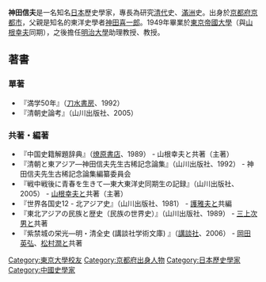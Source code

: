 '''神田信夫'''{{BD|1921年|10月2日|2003年|12月30日}}是一名知名[[日本|日本]]歷史學家，專長為研究[[清代|清代]]史、[[滿洲|滿洲]]史。出身於[[京都府|京都府]][[京都市|京都市]]，父親是知名的東洋史學者[[神田喜一郎|神田喜一郎]]。1949年畢業於[[東京帝國大學|東京帝國大學]]（與[[山根幸夫|山根幸夫]]同期），之後擔任[[明治大學|明治大學]]助理教授、教授。

== 著書 ==
=== 單著 ===
* 『満学50年』（[[刀水書房|刀水書房]]、1992）
* 『清朝史論考』（山川出版社、2005）

=== 共著・編著 ===
* 『中国史籍解題辞典』（[[燎原書店|燎原書店]]、1989） - 山根幸夫と共著（主著）
* 『清朝と東アジア―神田信夫先生古稀記念論集』（山川出版社、1992） -  神田信夫先生古稀記念論集編纂委員会
* 『戦中戦後に青春を生きて―東大東洋史同期生の記録』（山川出版社、2005） - [[山根幸夫|山根幸夫]]と共著（主著）
* 『世界各国史12 - 北アジア史』（山川出版社、1981） - [[護雅夫|護雅夫]]と共編
* 『東北アジアの民族と歴史（民族の世界史）』（山川出版社、1989） - [[三上次男|三上次男]]と共著
* 『紫禁城の栄光―明・清全史 (講談社学術文庫) 』（[[講談社|講談社]]、2006） - [[岡田英弘|岡田英弘]]、[[松村潤|松村潤]]と共著
{{DEFAULTSORT:Kanda, Nobuo}}
[[Category:東京大學校友|Category:東京大學校友]]
[[Category:京都府出身人物|Category:京都府出身人物]]
[[Category:日本歷史學家|Category:日本歷史學家]]
[[Category:中國史學家|Category:中國史學家]]